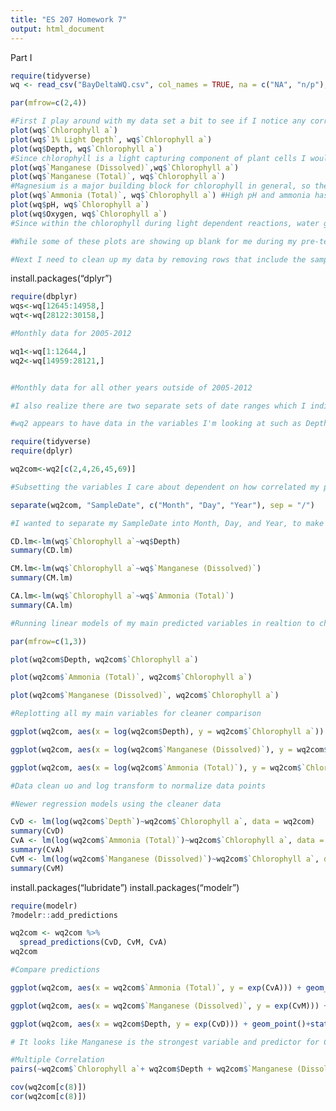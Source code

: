 ```yaml
---
title: "ES 207 Homework 7"
output: html_document
---
```


Part I
```r
require(tidyverse)
wq <- read_csv("BayDeltaWQ.csv", col_names = TRUE, na = c("NA", "n/p"), guess_max = 30000)
```

```r

par(mfrow=c(2,4))

#First I play around with my data set a bit to see if I notice any correlations between chlorophyll a and other variables based I what I know about chlorophyll
plot(wq$`Chlorophyll a`)
plot(wq$`1% Light Depth`, wq$`Chlorophyll a`)
plot(wq$Depth, wq$`Chlorophyll a`)
#Since chlorophyll is a light capturing component of plant cells I would expect less of it to exist at greater depths where sunlight penentration decreases  It's usuless for plant cells to have more chlorophyll in low light conditions waste of resources and energy
plot(wq$`Manganese (Dissolved)`,wq$`Chlorophyll a`)
plot(wq$`Manganese (Total)`, wq$`Chlorophyll a`)
#Magnesium is a major building block for chlorophyll in general, so the more of that that is readily avaialable for plant cells to take in and mineralize, the more resources they have to create more chlorphyll if necessary
plot(wq$`Ammonia (Total)`, wq$`Chlorophyll a`) #High pH and ammonia has a negative effect on photosynthesis and can damage plant cells.  Whule plants can take in ammonia as a form of nitrogen, it needs to be materialized rapidly as ammonia in its current form is toxic to the plant cell.  I feel in an environment where pH is high and ammonia concentrations are high, than plant cells will not thrive as well and major die offs are a possibility leading to a decrease in Chlrophyll
plot(wq$pH, wq$`Chlorophyll a`)
plot(wq$Oxygen, wq$`Chlorophyll a`)
#Since within the chlorophyll during light dependent reactions, water gets split into hydrogen and O2 so I feel the greater concentration of plant cells and chlorophyll the more oxygen that should be released

#While some of these plots are showing up blank for me during my pre-tests, I definitely can notice signs of relationships and correlations between some of the variables like depth and magnesium vs. chlorophyll concentrations.  These are variables I will look into using for my final predictive model
```



```r
#Next I need to clean up my data by removing rows that include the sample dates that don't fit into the 2005-2012 range 

```

install.packages("dplyr")
```r
require(dbplyr)
wqs<-wq[12645:14958,]
wqt<-wq[28122:30158,]

#Monthly data for 2005-2012

```

```r
wq1<-wq[1:12644,]
wq2<-wq[14959:28121,]


#Monthly data for all other years outside of 2005-2012

#I also realize there are two separate sets of date ranges which I indicated a wq1 or wq2, one has certain data types that do not exist in the other one

#wq2 appears to have data in the variables I'm looking at such as Depth, Manganese, and Chlorophyll a

```

```r
require(tidyverse)
require(dplyr)

wq2com<-wq2[c(2,4,26,45,69)]

#Subsetting the variables I care about dependent on how correlated my plots seem as well as confrimation with R-squared value in relation to my knowledge about plant cells and chlorophyll

separate(wq2com, "SampleDate", c("Month", "Day", "Year"), sep = "/")

#I wanted to separate my SampleDate into Month, Day, and Year, to make it easier for sorting later


```

```r
CD.lm<-lm(wq$`Chlorophyll a`~wq$Depth)
summary(CD.lm)

CM.lm<-lm(wq$`Chlorophyll a`~wq$`Manganese (Dissolved)`)
summary(CM.lm)

CA.lm<-lm(wq$`Chlorophyll a`~wq$`Ammonia (Total)`)
summary(CA.lm)

#Running linear models of my main predicted variables in realtion to chlorophyll a concentrations (water depth, manganese, and ammonia)

```


```r
par(mfrow=c(1,3))

plot(wq2com$Depth, wq2com$`Chlorophyll a`)

plot(wq2com$`Ammonia (Total)`, wq2com$`Chlorophyll a`)

plot(wq2com$`Manganese (Dissolved)`, wq2com$`Chlorophyll a`)

#Replotting all my main variables for cleaner comparison


```

```r

ggplot(wq2com, aes(x = log(wq2com$Depth), y = wq2com$`Chlorophyll a`)) + geom_point()

ggplot(wq2com, aes(x = log(wq2com$`Manganese (Dissolved)`), y = wq2com$`Chlorophyll a`)) + geom_point()

ggplot(wq2com, aes(x = log(wq2com$`Ammonia (Total)`), y = wq2com$`Chlorophyll a`)) + geom_point()

#Data clean uo and log transform to normalize data points

```

```r
#Newer regression models using the cleaner data

CvD <- lm(log(wq2com$`Depth`)~wq2com$`Chlorophyll a`, data = wq2com)
summary(CvD)
CvA <- lm(log(wq2com$`Ammonia (Total)`)~wq2com$`Chlorophyll a`, data = wq2com)
summary(CvA)
CvM <- lm(log(wq2com$`Manganese (Dissolved)`)~wq2com$`Chlorophyll a`, data = wq2com)
summary(CvM)

```

install.packages("lubridate")
install.packages("modelr")
```r

require(modelr)
?modelr::add_predictions

wq2com <- wq2com %>% 
  spread_predictions(CvD, CvM, CvA)
wq2com

#Compare predictions

```

```r
ggplot(wq2com, aes(x = wq2com$`Ammonia (Total)`, y = exp(CvA))) + geom_point()+stat_smooth(method = "lm", se = F) + geom_abline(linetype = "dashed")

ggplot(wq2com, aes(x = wq2com$`Manganese (Dissolved)`, y = exp(CvM))) + geom_point()+stat_smooth(method = "lm", se = F) + geom_abline(linetype = "dashed")

ggplot(wq2com, aes(x = wq2com$Depth, y = exp(CvD))) + geom_point()+stat_smooth(method = "lm", se = F) + geom_abline(linetype = "dashed")

# It looks like Manganese is the strongest variable and predictor for Chlrophyll a based on the models I ran to determine best fit and minimum variance in residuals.  

```

```r
#Multiple Correlation
pairs(~wq2com$`Chlorophyll a`+ wq2com$Depth + wq2com$`Manganese (Dissolved)` + wq2com$`Ammonia (Total)`, data = wq2com)

cov(wq2com[c(8)])
cor(wq2com[c(8)])


```




